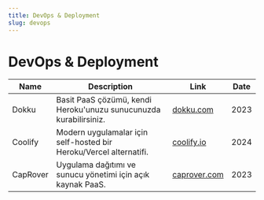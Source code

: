 ```yaml
---
title: DevOps & Deployment
slug: devops
---
```


# DevOps & Deployment

| Name     | Description                                                        | Link                                 | Date |
| -------- | ------------------------------------------------------------------ | ------------------------------------ | ---- |
| Dokku    | Basit PaaS çözümü, kendi Heroku'unuzu sunucunuzda kurabilirsiniz.  | [dokku.com](https://dokku.com)       | 2023 |
| Coolify  | Modern uygulamalar için self-hosted bir Heroku/Vercel alternatifi. | [coolify.io](https://coolify.io)     | 2024 |
| CapRover | Uygulama dağıtımı ve sunucu yönetimi için açık kaynak PaaS.        | [caprover.com](https://caprover.com) | 2023 |
